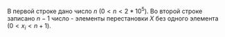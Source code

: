 В первой строке дано число $n$ ($0 \lt n \lt 2 * 10^5$). Во второй строке записано $n-1$ число - элементы перестановки $X$ без одного элемента ($0 \lt x_i \lt n + 1$).